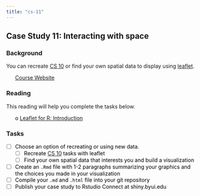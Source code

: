 ```yaml
---
title: "cs-11"
---
```







## Case Study 11: Interacting with space 
### Background 

You can recreate [CS 10](https://byuistats.github.io/M335/weekly_projects/cs10_details.html){target="blank"} or find your own spatial data to display using [leaflet](http://rstudio.github.io/leaflet/
){target="blank"}.

 * [Course Website](../index.html)






### Reading

This reading will help you complete the tasks below.

* o [Leaflet for R: Introduction](http://rstudio.github.io/leaflet/){target='blank'}


### Tasks


<style>
ul {
   color: black;
   list-style-type: none;
   list-style-position: outside;

}

</style>


* [ ] Choose an option of recreating or using new data.
    * [ ] Recreate [CS 10](https://byuistats.github.io/M335/weekly_projects/cs10_details.html){target="blank"} tasks with leaflet
    * [ ] Find your own spatial data that interests you and build a visualization
* [ ] Create an `.Rmd` file with 1-2 paragraphs summarizing your graphics and the choices you made in your visualization
* [ ] Compile your `.md` and `.html` file into your git repository
* [ ] Publish your case study to Rstudio Connect at shiny.byui.edu









